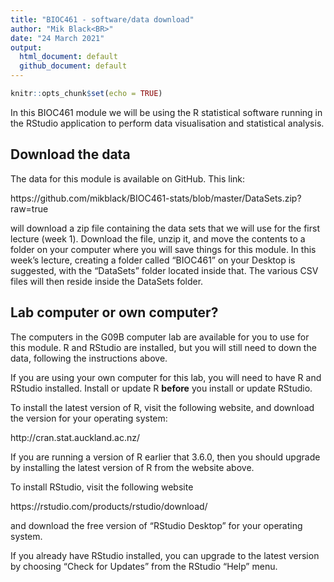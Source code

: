 ```yaml
---
title: "BIOC461 - software/data download"
author: "Mik Black<BR>"
date: "24 March 2021"
output: 
  html_document: default
  github_document: default
---
```


<!-- Run line below in R to render multiple documents: -->
<!-- rmarkdown::render(here::here("bioc461-setup.Rmd"), output_format='all') -->

```r
knitr::opts_chunk$set(echo = TRUE)
```

In this BIOC461 module we will be using the R statistical software running in the RStudio 
application to perform data visualisation and statistical analysis.

## Download the data

The data for this module is available on GitHub. This link:

https://github.com/mikblack/BIOC461-stats/blob/master/DataSets.zip?raw=true

will download a zip file containing the data sets that we will use for the first 
lecture (week 1).  Download the file, unzip it, and move the contents to a folder 
on your computer where you will save things for this module. In this week's lecture, creating a folder called "BIOC461" on your Desktop is suggested, with the "DataSets" folder located inside that. The various CSV files will then reside inside the DataSets folder.

## Lab computer or own computer?

The computers in the G09B computer lab are available for you to use for this module. R and RStudio are installed, but you will still need to down the data, following the instructions above.

If you are using your own computer for this lab, you will need to have R and RStudio installed.  Install or update R **before** you install or update RStudio.

To install the latest version of R, visit the following website, and download the version for your operating system:

http://cran.stat.auckland.ac.nz/

If you are running a version of R earlier that 3.6.0, then you should upgrade by installing the latest version of R from the website above.

To install RStudio, visit the following website

https://rstudio.com/products/rstudio/download/

and download the free version of "RStudio Desktop" for your operating system.

If you already have RStudio installed, you can upgrade to the latest version by choosing "Check for Updates" from the RStudio "Help" menu. 